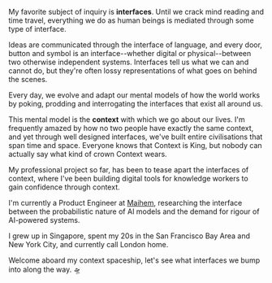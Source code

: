 My favorite subject of inquiry is **interfaces**. Until we crack mind reading and
time travel, everything we do as human beings is mediated through some type of
interface.

Ideas are communicated through the interface of language, and every door, button
and symbol is an interface--whether digital or physical--between two otherwise
independent systems. Interfaces tell us what we can and cannot do, but they're
often lossy representations of what goes on behind the scenes.

Every day, we evolve and adapt our mental models of how the world works by
poking, prodding and interrogating the interfaces that exist all around us.

This mental model is the **context** with which we go about our lives. I'm
frequently amazed by how no two people have exactly the same context, and yet
through well designed interfaces, we've built entire civilisations that span
time and space. Everyone knows that Context is King, but nobody can actually say
what kind of crown Context wears.

My professional project so far, has been to tease apart the interfaces of context,
where I've been building digital tools for knowledge workers to gain confidence
through context.

I'm currently a Product Engineer at [Maihem](https://maihem.ai), researching the
interface between the probabilistic nature of AI models and the demand for
rigour of AI-powered systems.

I grew up in Singapore, spent my 20s in the San Francisco Bay Area and New York
City, and currently call London home.

Welcome aboard my context spaceship, let's see what interfaces we bump into
along the way. 🛸
